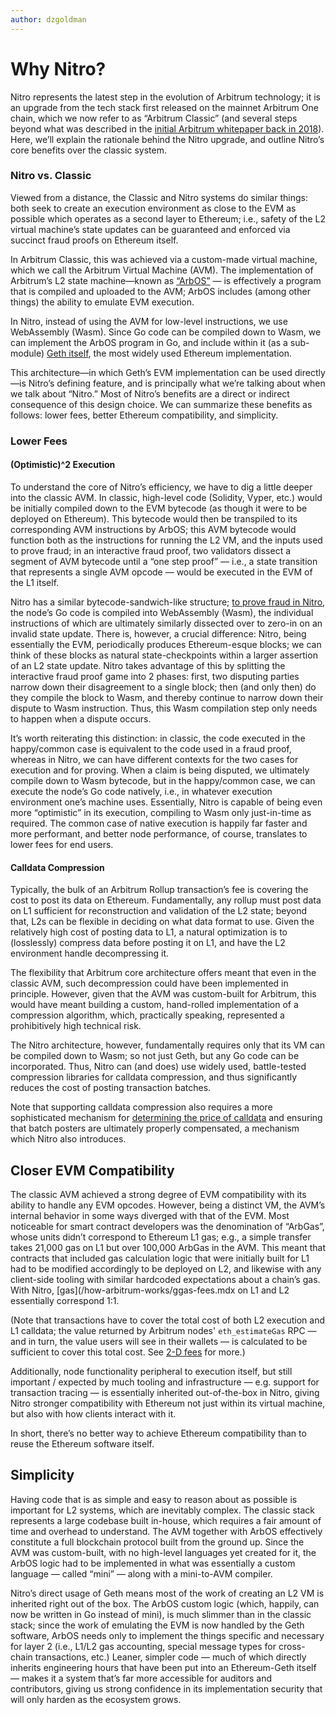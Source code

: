 ```yaml
---
author: dzgoldman
---
```


# Why Nitro?

Nitro represents the latest step in the evolution of Arbitrum technology; it is an upgrade from the tech stack first released on the mainnet Arbitrum One chain, which we now refer to as “Arbitrum Classic” (and several steps beyond what was described in the [initial Arbitrum whitepaper back in 2018](https://www.usenix.org/system/files/conference/usenixsecurity18/sec18-kalodner.pdf)). Here, we’ll explain the rationale behind the Nitro upgrade, and outline Nitro’s core benefits over the classic system.

### Nitro vs. Classic

Viewed from a distance, the Classic and Nitro systems do similar things: both seek to create an execution environment as close to the EVM as possible which operates as a second layer to Ethereum; i.e., safety of the L2 virtual machine’s state updates can be guaranteed and enforced via succinct fraud proofs on Ethereum itself.

In Arbitrum Classic, this was achieved via a custom-made virtual machine, which we call the Arbitrum Virtual Machine (AVM). The implementation of Arbitrum’s L2 state machine—known as [“ArbOS”](/how-arbitrum-works/arbos/introduction.md) — is effectively a program that is compiled and uploaded to the AVM; ArbOS includes (among other things) the ability to emulate EVM execution.

In Nitro, instead of using the AVM for low-level instructions, we use WebAssembly (Wasm). Since Go code can be compiled down to Wasm, we can implement the ArbOS program in Go, and include within it (as a sub-module) [Geth itself](/how-arbitrum-works/arbos/geth.md), the most widely used Ethereum implementation.

This architecture—in which Geth’s EVM implementation can be used directly—is Nitro’s defining feature, and is principally what we’re talking about when we talk about “Nitro.” Most of Nitro’s benefits are a direct or indirect consequence of this design choice. We can summarize these benefits as follows: lower fees, better Ethereum compatibility, and simplicity.

### Lower Fees

#### (Optimistic)^2 Execution

To understand the core of Nitro’s efficiency, we have to dig a little deeper into the classic AVM. In classic, high-level code (Solidity, Vyper, etc.) would be initially compiled down to the EVM bytecode (as though it were to be deployed on Ethereum). This bytecode would then be transpiled to its corresponding AVM instructions by ArbOS; this AVM bytecode would function both as the instructions for running the L2 VM, and the inputs used to prove fraud; in an interactive fraud proof, two validators dissect a segment of AVM bytecode until a “one step proof” — i.e., a state transition that represents a single AVM opcode — would be executed in the EVM of the L1 itself.

Nitro has a similar bytecode-sandwich-like structure; [to prove fraud in Nitro](/how-arbitrum-works/fraud-proofs/challenge-manager.md), the node’s Go code is compiled into WebAssembly (Wasm), the individual instructions of which are ultimately similarly dissected over to zero-in on an invalid state update. There is, however, a crucial difference: Nitro, being essentially the EVM, periodically produces Ethereum-esque blocks; we can think of these blocks as natural state-checkpoints within a larger assertion of an L2 state update. Nitro takes advantage of this by splitting the interactive fraud proof game into 2 phases: first, two disputing parties narrow down their disagreement to a single block; then (and only then) do they compile the block to Wasm, and thereby continue to narrow down their dispute to Wasm instruction. Thus, this Wasm compilation step only needs to happen when a dispute occurs.

It’s worth reiterating this distinction: in classic, the code executed in the happy/common case is equivalent to the code used in a fraud proof, whereas in Nitro, we can have different contexts for the two cases for execution and for proving. When a claim is being disputed, we ultimately compile down to Wasm bytecode, but in the happy/common case, we can execute the node’s Go code natively, i.e., in whatever execution environment one’s machine uses. Essentially, Nitro is capable of being even more “optimistic” in its execution, compiling to Wasm only just-in-time as required. The common case of native execution is happily far faster and more performant, and better node performance, of course, translates to lower fees for end users.

#### Calldata Compression

Typically, the bulk of an Arbitrum Rollup transaction’s fee is covering the cost to post its data on Ethereum. Fundamentally, any rollup must post data on L1 sufficient for reconstruction and validation of the L2 state; beyond that, L2s can be flexible in deciding on what data format to use. Given the relatively high cost of posting data to L1, a natural optimization is to (losslessly) compress data before posting it on L1, and have the L2 environment handle decompressing it.

The flexibility that Arbitrum core architecture offers meant that even in the classic AVM, such decompression could have been implemented in principle. However, given that the AVM was custom-built for Arbitrum, this would have meant building a custom, hand-rolled implementation of a compression algorithm, which, practically speaking, represented a prohibitively high technical risk.

The Nitro architecture, however, fundamentally requires only that its VM can be compiled down to Wasm; so not just Geth, but any Go code can be incorporated. Thus, Nitro can (and does) use widely used, battle-tested compression libraries for calldata compression, and thus significantly reduces the cost of posting transaction batches.

Note that supporting calldata compression also requires a more sophisticated mechanism for [determining the price of calldata](/how-arbitrum-works/l1-gas-pricing.mdx) and ensuring that batch posters are ultimately properly compensated, a mechanism which Nitro also introduces.

## Closer EVM Compatibility

The classic AVM achieved a strong degree of EVM compatibility with its ability to handle any EVM opcodes. However, being a distinct VM, the AVM’s internal behavior in some ways diverged with that of the EVM. Most noticeable for smart contract developers was the denomination of “ArbGas”, whose units didn’t correspond to Ethereum L1 gas; e.g., a simple transfer takes 21,000 gas on L1 but over 100,000 ArbGas in the AVM. This meant that contracts that included gas calculation logic that were initially built for L1 had to be modified accordingly to be deployed on L2, and likewise with any client-side tooling with similar hardcoded expectations about a chain’s gas. With Nitro, [gas](/how-arbitrum-works/ggas-fees.mdx on L1 and L2 essentially correspond 1:1.

(Note that transactions have to cover the total cost of both L2 execution and L1 calldata; the value returned by Arbitrum nodes' `eth_estimateGas` RPC — and in turn, the value users will see in their wallets — is calculated to be sufficient to cover this total cost. See [2-D fees](https://medium.com/offchainlabs/understanding-arbitrum-2-dimensional-fees-fd1d582596c9) for more.)

Additionally, node functionality peripheral to execution itself, but still important / expected by much tooling and infrastructure — e.g. support for transaction tracing — is essentially inherited out-of-the-box in Nitro, giving Nitro stronger compatibility with Ethereum not just within its virtual machine, but also with how clients interact with it.

In short, there’s no better way to achieve Ethereum compatibility than to reuse the Ethereum software itself.

## Simplicity

Having code that is as simple and easy to reason about as possible is important for L2 systems, which are inevitably complex. The classic stack represents a large codebase built in-house, which requires a fair amount of time and overhead to understand. The AVM together with ArbOS effectively constitute a full blockchain protocol built from the ground up. Since the AVM was custom-built, with no high-level languages yet created for it, the ArbOS logic had to be implemented in what was essentially a custom language — called “mini” — along with a mini-to-AVM compiler.

Nitro’s direct usage of Geth means most of the work of creating an L2 VM is inherited right out of the box. The ArbOS custom logic (which, happily, can now be written in Go instead of mini), is much slimmer than in the classic stack; since the work of emulating the EVM is now handled by the Geth software, ArbOS needs only to implement the things specific and necessary for layer 2 (i.e., L1/L2 gas accounting, special message types for cross-chain transactions, etc.) Leaner, simpler code — much of which directly inherits engineering hours that have been put into an Ethereum-Geth itself — makes it a system that’s far more accessible for auditors and contributors, giving us strong confidence in its implementation security that will only harden as the ecosystem grows.

